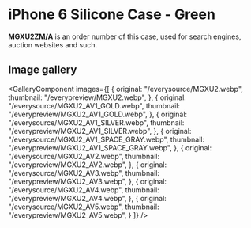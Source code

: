 
# iPhone 6 Silicone Case - Green

<Callout type='info' emoji='👉🏻'>**MGXU2ZM/A** is an order number of this case, used for search engines, auction websites and such.</Callout>

## Image gallery

<GalleryComponent
    images={[
      {
        original: "/everysource/MGXU2.webp",
        thumbnail: "/everypreview/MGXU2.webp",
      },
      {
        original: "/everysource/MGXU2_AV1_GOLD.webp",
        thumbnail: "/everypreview/MGXU2_AV1_GOLD.webp",
      },
      {
        original: "/everysource/MGXU2_AV1_SILVER.webp",
        thumbnail: "/everypreview/MGXU2_AV1_SILVER.webp",
      },
      {
        original: "/everysource/MGXU2_AV1_SPACE_GRAY.webp",
        thumbnail: "/everypreview/MGXU2_AV1_SPACE_GRAY.webp",
      },
      {
        original: "/everysource/MGXU2_AV2.webp",
        thumbnail: "/everypreview/MGXU2_AV2.webp",
      },
      {
        original: "/everysource/MGXU2_AV3.webp",
        thumbnail: "/everypreview/MGXU2_AV3.webp",
      },
      {
        original: "/everysource/MGXU2_AV4.webp",
        thumbnail: "/everypreview/MGXU2_AV4.webp",
      },
      {
        original: "/everysource/MGXU2_AV5.webp",
        thumbnail: "/everypreview/MGXU2_AV5.webp",
      }
    ]}
  />
